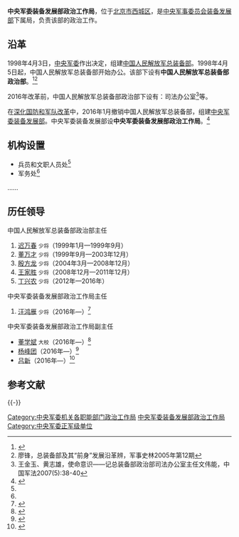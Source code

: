 {{Infobox PRCG
|color = darkgreen
|机构名称 = 中央军委装备发展部政治工作局
|上级机构 = [[中央军事委员会装备发展部|中央军事委员会装备发展部]]
|机构类型 = 中央军委装备发展部下属局
|军事级别 = 正军级|nocat
|标志1 = China Emblem PLA.svg
|标志1说明 = [[中国人民解放军军徽|中国人民解放军军徽]]
|职位1 = 主任
|人员1 = [[汪鸿雁_(解放军)|汪鸿雁]]
|衔级1 = [[中国人民解放军少将|少将]]
|职位2 = 
|人员2 =
|职位3 =
|人员3 =
|职位4 =
|人员4 =
|地址1 = [[北京市|北京市]][[西城区|西城区]]
|成立时间 = 2016年
|a=
|b=
|c=
|d=
|E=
|e=
}}
'''中央军委装备发展部政治工作局'''，位于[[北京市|北京市]][[西城区|西城区]]，是[[中央军事委员会装备发展部|中央军事委员会装备发展部]]下属局，负责该部的政治工作。
==沿革==
1998年4月3日，[[中央军事委员会|中央军委]]作出决定，组建[[中国人民解放军总装备部|中国人民解放军总装备部]]。1998年4月5日起，中国人民解放军总装备部开始办公。该部下设有'''中国人民解放军总装备部政治部'''。<ref>{{Cite web|title=军委机关调整改革历史回顾|url=http://www.huaxia.com/thjq/jsxw/dl/2016/01/4689250_3.html|accessdate=2019-09-21|date=2016-01-12|publisher=华夏经纬网|archiveurl=https://web.archive.org/web/20161022051601/http://www.huaxia.com/thjq/jsxw/dl/2016/01/4689250_3.html|archivedate=2016-10-22|dead-url=yes}}</ref><ref name="liao">廖锋，总装备部及其“前身”发展沿革辨，军事史林2005年第12期</ref>

2016年改革前，中国人民解放军总装备部政治部下设有：司法办公室<ref>王金玉、黄志雄，使命意识——记总装备部政治部司法办公室主任文伟能，中国军法2007(5):38-40</ref>等。

在[[深化国防和军队改革|深化国防和军队改革]]中，2016年1月撤销中国人民解放军总装备部，组建[[中央军事委员会装备发展部|中央军委装备发展部]]。中央军委装备发展部设'''中央军委装备发展部政治工作局'''。<ref>{{Cite web|title=“提升城市品质，共建美丽西城”大讨论活动驻区中央单位和部队座谈会召开|url=http://www.bjxch.gov.cn/XICxwdt/XICxcb/XICxcbxxxq.ycs?GUID=583955|accessdate=2016-09-16|date=2016-09-08|publisher=北京西城|archiveurl=https://web.archive.org/web/20170904195014/http://www.bjxch.gov.cn/XICxwdt/XICxcb/XICxcbxxxq.ycs?GUID=583955|archivedate=2017-09-04|dead-url=yes}}</ref>
==机构设置==
*兵员和文职人员处<ref name=sdxx/>
*军务处<ref name=sdxx/>
……
==历任领导==
;中国人民解放军总装备部政治部主任
#[[迟万春|迟万春]] <small>少将</small>（1999年1月—1999年9月）
#[[董万才|董万才]] <small>少将</small>（1999年9月—2003年12月）
#[[殷方龙|殷方龙]] <small>少将</small>（2004年3月—2008年12月）
#[[王家胜|王家胜]] <small>少将</small>（2008年12月—2011年12月）
#[[丁兴农|丁兴农]] <small>少将</small>（2012年—2016年）
{{col-begin}}
{{col-2}}
;中央军委装备发展部政治工作局主任
#[[汪鸿雁_(解放军)|汪鸿雁]] <small>少将</small>（2016年—）<ref>{{Cite web|url=http://www.thepaper.cn/newsDetail_forward_1598247|title=鲍廷祥任军委联合参谋部政治工作局副主任|date=2017-01-11|publisher=澎湃新闻|accessdate=2017-01-21|archive-date=2020-11-04|archive-url=https://web.archive.org/web/20201104074518/http://www.thepaper.cn/newsDetail_forward_1598247|dead-url=no}}</ref>
{{col-2}}
;中央军委装备发展部政治工作局副主任
*[[董学斌|董学斌]] <small>大校</small>（2016年—）<ref>{{Cite web|url=http://news.163.com/16/1022/11/C3VRO23F00014JB5_all.html|title=外媒：习近平强调构建中国特色现代军事力量体系（全文）|date=2016-10-22|publisher=网易|access-date=2017-08-07|archive-url=https://web.archive.org/web/20170808032600/http://news.163.com/16/1022/11/C3VRO23F00014JB5_all.html|archive-date=2017-08-08|dead-url=yes}}</ref>
*[[杨峰团|杨峰团]]（2016年—）<ref name=sdxx>{{Cite web|url=http://txzx.sdcit.cn/ShowArticle.aspx?ArticleID=5149|title=我院与中央军委装备发展部举行定向培养士官签约仪式|date=2016-06-23|publisher=山东信息职业技术学院}}{{Dead link|date=2020年4月 |bot=InternetArchiveBot |fix-attempted=yes }}</ref>
*[[吕新|吕新]]（2016年—）<ref>{{Cite web|url=http://www.bjxch.gov.cn/BJXCHHuDongJiaoLiu/BJXCHXCBAXiangQing.ycs?GUID=589157|title=我区召开2017年双拥工作会|date=2017-03-13|publisher=北京西城报|archiveurl=https://web.archive.org/web/20170807235202/http://www.bjxch.gov.cn/BJXCHHuDongJiaoLiu/BJXCHXCBAXiangQing.ycs?GUID=589157|archivedate=2017-08-07|dead-url=yes|accessdate=2017-08-07}}</ref>
{{col-end}}

== 参考文献 ==
{{Reflist}}
{{-}}
{{中央军委|属}}
[[Category:中央军委机关各职能部门政治工作局|Category:中央军委机关各职能部门政治工作局]]
[[Category:中央军委装备发展部政治工作局|]]
[[Category:中央军委正军级单位|Category:中央军委正军级单位]]